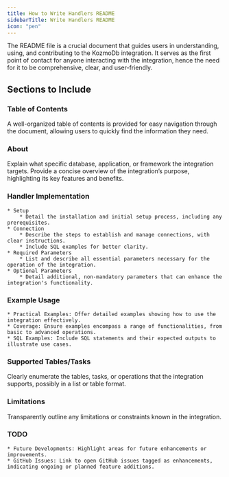```yaml
---
title: How to Write Handlers README 
sidebarTitle: Write Handlers README
icon: "pen"
---
```


The README file is a crucial document that guides users in understanding, using, and contributing to the KozmoDb integration. It serves as the first point of contact for anyone interacting with the integration, hence the need for it to be comprehensive, clear, and user-friendly.

## Sections to Include

### Table of Contents

A well-organized table of contents is provided for easy navigation through the document, allowing users to quickly find the information they need.

### About

Explain what specific database, application, or framework the integration targets. Provide a concise overview of the integration’s purpose, highlighting its key features and benefits.

### Handler Implementation

    * Setup
        * Detail the installation and initial setup process, including any prerequisites.
    * Connection
        * Describe the steps to establish and manage connections, with clear instructions.
        * Include SQL examples for better clarity.
    * Required Parameters
        * List and describe all essential parameters necessary for the operation of the integration.
    * Optional Parameters
        * Detail additional, non-mandatory parameters that can enhance the integration's functionality.

### Example Usage

    * Practical Examples: Offer detailed examples showing how to use the integration effectively.
    * Coverage: Ensure examples encompass a range of functionalities, from basic to advanced operations.
    * SQL Examples: Include SQL statements and their expected outputs to illustrate use cases.

### Supported Tables/Tasks

Clearly enumerate the tables, tasks, or operations that the integration supports, possibly in a list or table format.

### Limitations

Transparently outline any limitations or constraints known in the integration.

### TODO

    * Future Developments: Highlight areas for future enhancements or improvements.
    * GitHub Issues: Link to open GitHub issues tagged as enhancements, indicating ongoing or planned feature additions.
